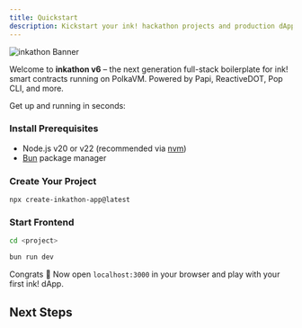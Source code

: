 ```yaml
---
title: Quickstart
description: Kickstart your ink! hackathon projects and production dApps.
---
```



<Image
  src="https://inkathon.xyz/inkathon-readme-banner.png"
  alt="inkathon Banner"
  width={2000}
  height={750}
/>

Welcome to **inkathon v6** – the next generation full-stack boilerplate for ink! smart contracts running on PolkaVM. Powered by Papi, ReactiveDOT, Pop CLI, and more.

Get up and running in seconds:

<Steps>
<Step>

### Install Prerequisites

- Node.js v20 or v22 (recommended via [nvm](https://github.com/nvm-sh/nvm))
- [Bun](https://bun.sh/) package manager

</Step>

<Step>

### Create Your Project

```npm
npx create-inkathon-app@latest
```

</Step>

<Step>

### Start Frontend

```bash
cd <project>

bun run dev
```

Congrats 🎉 Now open `localhost:3000` in your browser and play with your first ink! dApp.

</Step>
</Steps>

## Next Steps

<Cards>
  <Card
    title="Setup Contract Development"
    description="Setup your local ink! development environment"
    href="/guides/contract-development"
  />
  <Card
    title="Project Structure"
    description="Learn about the monorepo architecture and stack"
    href="/learn/structure"
  />
</Cards>
